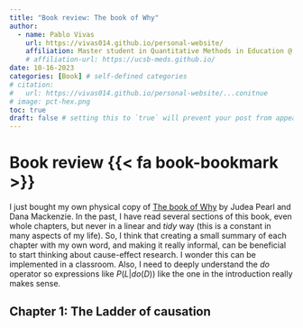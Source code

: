 ```yaml
---
title: "Book review: The book of Why"
author:
  - name: Pablo Vivas
    url: https://vivas014.github.io/personal-website/
    affiliation: Master student in Quantitative Methods in Education @ UMN
    # affiliation-url: https://ucsb-meds.github.io/ 
date: 10-16-2023
categories: [Book] # self-defined categories
# citation: 
#   url: https://vivas014.github.io/personal-website/...conitnue
# image: pct-hex.png
toc: true
draft: false # setting this to `true` will prevent your post from appearing on your listing page until you're ready!
---
```


# Book review {{< fa book-bookmark >}}

I just bought my own physical copy of [The book of Why](https://www.amazon.com/Book-Why-Science-Cause-Effect/dp/046509760X) by Judea Pearl and Dana Mackenzie. In the past, I have read several sections of this book, even whole chapters, but never in a linear and *tidy* way (this is a constant in many aspects of my life). So, I think that creating a small summary of each chapter with my own word, and making it really informal, can be beneficial to start thinking about cause-effect research. I wonder this can be implemented in a classroom. Also, I need to deeply understand the $do$ operator so expressions like $P(L|do(D))$ like the one in the introduction really makes sense.

## Chapter 1: The Ladder of causation
